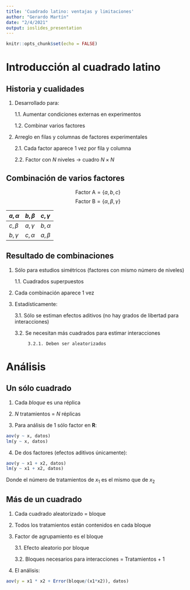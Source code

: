 ```yaml
---
title: 'Cuadrado latino: ventajas y limitaciones'
author: "Gerardo Martín"
date: "2/4/2021"
output: ioslides_presentation
---
```


```r
knitr::opts_chunk$set(echo = FALSE)
```

# Introducción al cuadrado latino

## Historia y cualidades

1. Desarrollado para:

      1.1. Aumentar condiciones externas en experimentos
      
      1.2. Combinar varios factores

2. Arreglo en filas y columnas de factores experimentales

      2.1. Cada factor aparece 1 vez por fila y columna
      
      2.2. Factor con $N$ niveles $\rightarrow$ cuadro $N \times N$
      
## Combinación de varios factores

$$ \mathrm{Factor\ A} = \{a, b, c \} $$
$$ \mathrm{Factor\ B} = \{\alpha, \beta, \gamma \}$$

| $a, \alpha$ | $b, \beta$ | $c, \gamma$|
|:---|:---|:---|
| $c, \beta$  | $a, \gamma$| $b, \alpha$ |
| $b, \gamma$ | $c, \alpha$ | $a,  \beta$ |


## Resultado de combinaciones

1. Sólo para estudios simétricos (factores con mismo número de niveles)

      1.1. Cuadrados superpuestos

2. Cada combinación aparece 1 vez

3. Estadísticamente:

      3.1. Sólo se estiman efectos aditivos (no hay grados de libertad para interacciones)
      
      3.2. Se necesitan más cuadrados para estimar interacciones
      
            3.2.1. Deben ser aleatorizados
            
# Análisis

## Un sólo cuadrado

1. Cada *bloque* es una réplica

2. $N$ tratamientos = $N$ réplicas

3. Para análisis de 1 sólo factor  en **R**:

```r
aov(y ~ x, datos)
lm(y ~ x, datos)
```

4. De dos factores (efectos aditivos únicamente):

```r
aov(y ~ x1 + x2, datos)
lm(y ~ x1 + x2, datos)
```

Donde el número de tratamientos de $x_1$ es el mismo que de $x_2$

## Más de un cuadrado

1. Cada cuadrado aleatorizado = bloque

2. Todos los tratamientos están contenidos en cada bloque

3. Factor de agrupamiento es el bloque

      3.1. Efecto aleatorio por bloque
      
      3.2. Bloques necesarios para interacciones = Tratamientos + 1

4. El análisis:

```r
aov(y = x1 * x2 + Error(bloque/(x1*x2)), datos)
```

